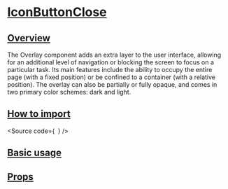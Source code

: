 

<Meta of={Stories} />

# [IconButtonClose](#iconbuttonclose)

## [Overview](#overview)

The Overlay component adds an extra layer to the user interface, 
allowing for an additional level of navigation or blocking the 
screen to focus on a particular task. Its main features include 
the ability to occupy the entire page (with a fixed position) or 
be confined to a container (with a relative position). 
The overlay can also be partially or fully opaque, 
and comes in two primary color schemes: dark and light.

## [How to import](#how-to-import)

<Source
  code={`
`}
/>

## [Basic usage](#basic-usage)

<Canvas of={Stories.Base} />

## [Props](#props)

<ArgTypes of={Stories} />
